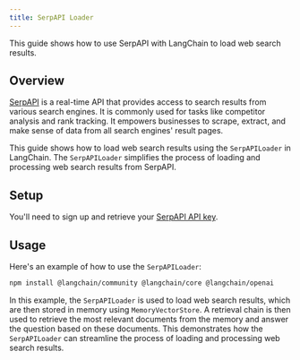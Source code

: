 ```yaml
---
title: SerpAPI Loader
---
```


This guide shows how to use SerpAPI with LangChain to load web search results.

## Overview

[SerpAPI](https://serpapi.com/) is a real-time API that provides access to search results from various search engines. It is commonly used for tasks like competitor analysis and rank tracking. It empowers businesses to scrape, extract, and make sense of data from all search engines' result pages.

This guide shows how to load web search results using the `SerpAPILoader` in LangChain. The `SerpAPILoader` simplifies the process of loading and processing web search results from SerpAPI.

## Setup

You'll need to sign up and retrieve your [SerpAPI API key](https://serpapi.com/dashboard).

## Usage

Here's an example of how to use the `SerpAPILoader`:



<IntegrationInstallTooltip/>

```bash npm
npm install @langchain/community @langchain/core @langchain/openai
```

<Serpapi />

In this example, the `SerpAPILoader` is used to load web search results, which are then stored in memory using `MemoryVectorStore`. A retrieval chain is then used to retrieve the most relevant documents from the memory and answer the question based on these documents. This demonstrates how the `SerpAPILoader` can streamline the process of loading and processing web search results.
